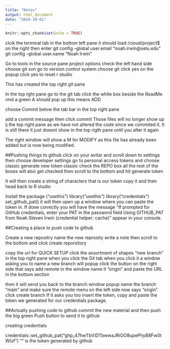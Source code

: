 ```yaml
---
title: "Notes"
output: html_document
date: "2024-10-01"
---
```


```r
knitr::opts_chunk$set(echo = TRUE)
```
clcik the terminal tab in the bottom left pane
it should load /cloud/project$    on the right
then enter
 git config --global user.email "noah.irwin@selu.edu"
 git config --global user.name "Noah Irwin"

Go to tools in the source pane
project options
check the left hand side
choose git svn
go to version control system
choose git
click yes on the popup
click yes to reset r studio

This has created the top right git pane

In the top rght pane go to the git tab
click the white box beside the ReadMe rmd
a green A should pop up
this means ADD

choose Commit below the tab bar in the top right pane

add a commit message
then click commit
Those files will no longer show up ij the top right pane as we have not altered the code since we commited it. It is still there it just doesnt show in the top rigth pane until you alter it again 

The right window will show a M for MODIFY as this file has already been added but is now being modified.

##Pushing things to github
click on your avitar and scroll down to settings
then choose developer settings
go to personal access tokens and choose classic
generate new token classic
check the REPO box all the rest of the boxes will also get checked
then scroll to the bottom and hit generate token

It will then create a string of characters that is our token
copy it and then head back to R studio

Install the package ("usethis")
library("usethis")
library("credentials")
set_github_pat()
it will then open up a window where you can paste the token in.
If done correctly you will have the message "If prompted for GitHub credentials, enter your PAT in the password field
Using GITHUB_PAT from Noah Steven Irwin (credential helper: cache)" appear in your console.

##Creating a place to push code to github

Create a new repositry
name the new reprosity
write a note
then scroll to the bottom and click create reporsitory

copy the url for QUICK SETUP
click the assortment of shapes "new branch" in the top right pane when you click the Git tab
when you click it a window asking you to name a new branch will popup
click the button on the right side that says add remote
in the window name it "origin" and paste the URL in the bottom section

then it will send you back to the branch window popup name the branch "main" and make sure the remote menu on the left side now says "origin".
click create branch
If it asks you too insert the token, copy and paste the token we generated for our credentials package.

##Actually pushing code to github
commit the new material and then push the big green Push button to send it to github

creating credentials

credentials::set_github_pat("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")  "" is the token generated by github
